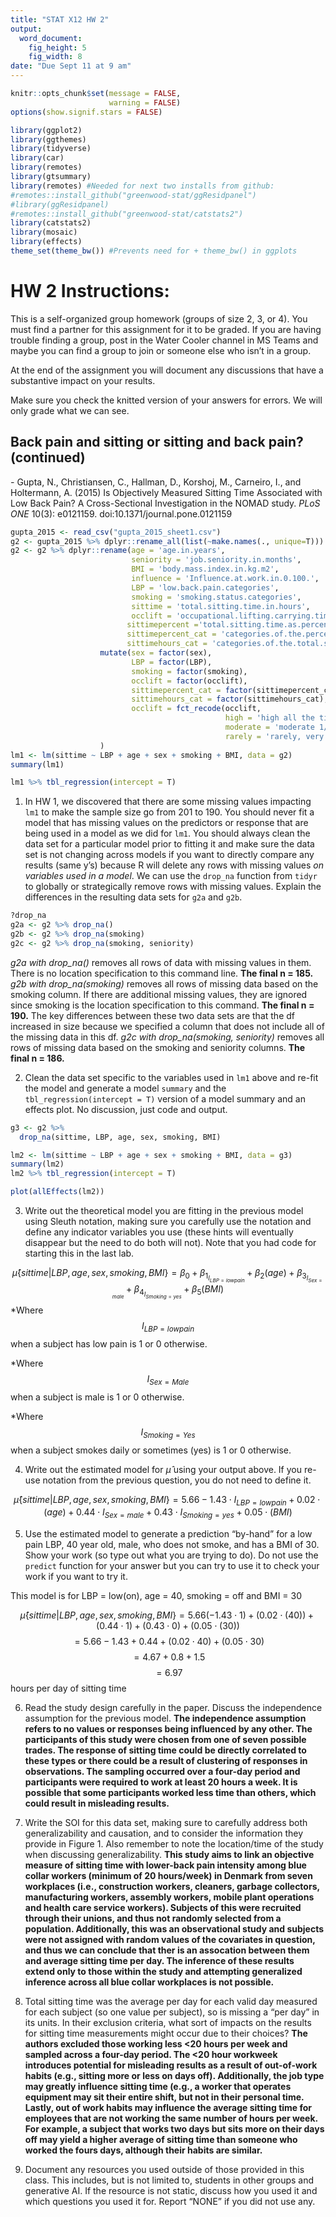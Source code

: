 ```yaml
---
title: "STAT X12 HW 2"
output:
  word_document:
    fig_height: 5
    fig_width: 8
date: "Due Sept 11 at 9 am"
---
```


```r
knitr::opts_chunk$set(message = FALSE,
                      warning = FALSE)
options(show.signif.stars = FALSE)

library(ggplot2)
library(ggthemes)
library(tidyverse)
library(car)
library(remotes)
library(gtsummary)
library(remotes) #Needed for next two installs from github:
#remotes::install_github("greenwood-stat/ggResidpanel")
#library(ggResidpanel)
#remotes::install_github("greenwood-stat/catstats2")
library(catstats2)
library(mosaic)
library(effects)
theme_set(theme_bw()) #Prevents need for + theme_bw() in ggplots
```

# HW 2 Instructions:

This is a self-organized group homework (groups of size 2, 3, or 4). You must find a partner for this assignment for it to be graded. If you are having trouble finding a group, post in the Water Cooler channel in MS Teams and maybe you can find a group to join or someone else who isn't in a group.

At the end of the assignment you will document any discussions that have a substantive impact on your results. 

Make sure you check the knitted version of your answers for errors. We will only grade what we can see.

## Back pain and sitting or sitting and back pain? (continued)

*-* Gupta, N., Christiansen, C., Hallman, D., Korshoj, M., Carneiro, I., and Holtermann, A. (2015) Is Objectively Measured Sitting Time Associated with Low Back Pain? A Cross-Sectional Investigation in the NOMAD study. _PLoS ONE_ 10(3): e0121159. doi:10.1371/journal.pone.0121159


```r
gupta_2015 <- read_csv("gupta_2015_sheet1.csv")
g2 <- gupta_2015 %>% dplyr::rename_all(list(~make.names(., unique=T)))
g2 <- g2 %>% dplyr::rename(age = 'age.in.years',
                           seniority = 'job.seniority.in.months',
                           BMI = 'body.mass.index.in.kg.m2',
                           influence = 'Influence.at.work.in.0.100.',
                           LBP = 'low.back.pain.categories',
                           smoking = 'smoking.status.categories',
                           sittime = 'total.sitting.time.in.hours',
                           occlift = 'occupational.lifting.carrying.time.categories',
                          sittimepercent ='total.sitting.time.as.percentage.of.the.mean.measured.time.per.day',
                          sittimepercent_cat = 'categories.of.the.percent.total.sitting.time',
                          sittimehours_cat = 'categories.of.the.total.sitting.time.in.hours') %>% 
                    mutate(sex = factor(sex),
                           LBP = factor(LBP),
                           smoking = factor(smoking),
                           occlift = factor(occlift),
                           sittimepercent_cat = factor(sittimepercent_cat),
                           sittimehours_cat = factor(sittimehours_cat),
                           occlift = fct_recode(occlift,
                                                high = 'high all the time 3/4 time, and \xbd of the time',
                                                moderate = 'moderate 1/4 lift',
                                                rarely = 'rarely, very little and never lift')
                    )  
lm1 <- lm(sittime ~ LBP + age + sex + smoking + BMI, data = g2)
summary(lm1)

lm1 %>% tbl_regression(intercept = T)

```

1) In HW 1, we discovered that there are some missing values impacting `lm1` to make the sample size go from 201 to 190. You should never fit a model that has missing values on the predictors or response that are being used in a model as we did for `lm1`. You should always clean the data set for a particular model prior to fitting it and make sure the data set is not changing across models if you want to directly compare any results (same y's) because R will delete any rows with missing values _on variables used in a model_.  We can use the `drop_na` function from `tidyr` to globally or strategically remove rows with missing values. Explain the differences in the resulting data sets for `g2a` and `g2b`.


```r
?drop_na
g2a <- g2 %>% drop_na()
g2b <- g2 %>% drop_na(smoking)
g2c <- g2 %>% drop_na(smoking, seniority)

```

*g2a with drop_na()* removes all rows of data with missing values in them. There is no location specification to this command line. **The final n = 185.**
*g2b with drop_na(smoking)* removes all rows of missing data based on the smoking column. If there are additional missing values, they are ignored since smoking is the location specification to this command. **The final n = 190.** The key differences between these two data sets are that the df increased in size because we specified a column that does not include all of the missing data in this df. 
*g2c with drop_na(smoking, seniority)* removes all rows of missing data based on the smoking and seniority columns. **The final n = 186.**


2) Clean the data set specific to the variables used in `lm1` above and re-fit the model and generate a model `summary` and the `tbl_regression(intercept = T)` version of a model summary and an effects plot. No discussion, just code and output.

```r
g3 <- g2 %>% 
  drop_na(sittime, LBP, age, sex, smoking, BMI)

lm2 <- lm(sittime ~ LBP + age + sex + smoking + BMI, data = g3)
summary(lm2)
lm2 %>% tbl_regression(intercept = T)

plot(allEffects(lm2))

```


3) Write out the theoretical model you are fitting in the previous model using Sleuth notation, making sure you carefully use the notation and define any indicator variables you use (these hints will eventually disappear but the need to do both will not). Note that you had code for starting this in the last lab.

$$\hat{\mu}\{sittime|LBP,age,sex,smoking,BMI\} = \beta_{0} + \beta_{1}_I_{LBP = low pain} + \beta_{2}(age) + \beta_{3}_I_{Sex = male} + \beta_{4}_I_{Smoking = yes} + \beta_{5}(BMI)$$
*Where $$I_{LBP = low pain}$$ when a subject has low pain is 1 or 0 otherwise.

*Where $$I_{Sex = Male}$$ when a subject is male is 1 or 0 otherwise. 

*Where $$I_{Smoking = Yes}$$ when a subject smokes daily or sometimes (yes) is 1 or 0 otherwise. 

4) Write out the estimated model for $\hat{\mu}$ using your output above. If you re-use notation from the previous question, you do not need to define it.

$$\hat{\mu}\{sittime|LBP,age,sex,smoking,BMI\} = 5.66 -1.43\cdot I_{LBP = low pain} + 0.02\cdot (age) + 0.44\cdot I_{Sex = male} + 0.43\cdot I_{Smoking = yes} + 0.05\cdot (BMI)$$

5) Use the estimated model to generate a prediction "by-hand" for a low pain LBP, 40 year old, male, who does not smoke, and has a BMI of 30. Show your work (so type out what you are trying to do). Do not use the `predict` function for your answer but you can try to use it to check your work if you want to try it.

This model is for LBP = low(on), age = 40, smoking = off and BMI = 30

$$\hat{\mu}\{sittime|LBP,age,sex,smoking,BMI\} = 5.66 (-1.43\cdot 1)+ (0.02\cdot (40)) + (0.44\cdot 1) + (0.43\cdot 0) + (0.05\cdot (30))$$
$$ = 5.66 - 1.43 + 0.44 + (0.02\cdot40) + (0.05\cdot 30)$$
$$ = 4.67 + 0.8 + 1.5$$
$$ = 6.97$$ hours per day of sitting time



6) Read the study design carefully in the paper. Discuss the independence assumption for the previous model.
**The independence assumption refers to no values or responses being influenced by any other. The participants of this study were chosen from one of seven possible trades. The response of sitting time could be directly correlated to these types or there could be a result of clustering of responses in observations. The sampling occurred over a four-day period and participants were required to work at least 20 hours a week. It is possible that some participants worked less time than others, which could result in misleading results.**

7) Write the SOI for this data set, making sure to carefully address both generalizability and causation, and to consider the information they provide in Figure 1. Also remember to note the location/time of the study when discussing generalizability.
**This study aims to link an objective measure of sitting time with lower-back pain intensity among blue collar workers (minimum of 20 hours/week) in Denmark from seven workplaces (i.e., construction workers, cleaners, garbage collectors, manufacturing workers, assembly workers, mobile plant operations and health care service workers). Subjects of this were recruited through their unions, and thus not randomly selected from a population. Additionally, this was an observational study and subjects were not assigned with random values of the covariates in question, and thus we can conclude that ther is an assocation between them and average sitting time per day. The inference of these results extend only to those within the study and attempting generalized inference across all blue collar workplaces is not possible.**

8) Total sitting time was the average per day for each valid day measured for each subject (so one value per subject), so is missing a "per day" in its units. In their exclusion criteria, what sort of impacts on the results for sitting time measurements might occur due to their choices?
**The authors excluded those working less <20 hours per week and sampled across a four-day period. The <20 hour workweek introduces potential for misleading results as a result of out-of-work habits (e.g., sitting more or less on days off). Additionally, the job type may greatly influence sitting time (e.g., a worker that operates equipment may sit their entire shift, but not in their personal time. Lastly, out of work habits may influence the average sitting time for employees that are not working the same number of hours per week. For example,  a subject that works two days but sits more on their days off may yield a higher average of sitting time than someone who worked the fours days, although their habits are similar.**

9) Document any resources you used outside of those provided in this class. This includes, but is not limited to, students in other groups and generative AI. If the resource is not static, discuss how you used it and which questions you used it for. Report "NONE" if you did not use any.

